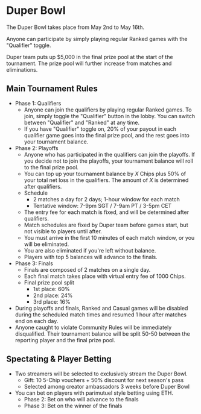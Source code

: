 # Duper Bowl

The Duper Bowl takes place from May 2nd to May 16th.

Anyone can participate by simply playing regular Ranked games with the "Qualifier" toggle.

Duper team puts up $5,000 in the final prize pool at the start of the tournament. The prize pool will further increase from matches and eliminations.

## Main Tournament Rules

- Phase 1: Qualifiers
  - Anyone can join the qualifiers by playing regular Ranked games. To join, simply toggle the "Qualifier" button in the lobby. You can switch between "Qualifier" and "Ranked" at any time.
  - If you have "Qualifier" toggle on, 20% of your payout in each qualifier game goes into the final prize pool, and the rest goes into your tournament balance.
- Phase 2: Playoffs
  - Anyone who has participated in the qualifiers can join the playoffs. If you decide not to join the playoffs, your tournament balance will roll to the final prize pool.
  - You can top up your tournament balance by *X* Chips plus 50% of your total net loss in the qualifiers. The amount of *X* is determined after qualifiers.
  - Schedule 
    - 2 matches a day for 2 days; 1-hour window for each match
    - Tentative window: 7-9pm SGT / 7-9am PT / 3-5pm CET
  - The entry fee for each match is fixed, and will be determined after qualifiers.
  - Match schedules are fixed by Duper team before games start, but not visible to players until after.
  - You must arrive in the first 10 minutes of each match window, or you will be eliminated.
  - You are also eliminated if you're left without balance.
  - Players with top 5 balances will advance to the finals.
- Phase 3: Finals
  - Finals are composed of 2 matches on a single day.
  - Each final match takes place with virtual entry fee of 1000 Chips.
  - Final prize pool split
    - 1st place: 60%
    - 2nd place: 24%
    - 3rd place: 16%
- During playoffs and finals, Ranked and Casual games will be disabled during the scheduled match times and resumed 1 hour after matches end on each day.
- Anyone caught to violate Community Rules will be immediately disqualified. Their tournament balance will be split 50-50 between the reporting player and the final prize pool.

## Spectating & Player Betting

- Two streamers will be selected to exclusively stream the Duper Bowl.
  - Gift: 10 5-Chip vouchers + 50% discount for next season's pass
  - Selected among creator ambassadors 3 weeks before Duper Bowl
- You can bet on players with parimutuel style betting using ETH.
  - Phase 2: Bet on who will advance to the finals
  - Phase 3: Bet on the winner of the finals
